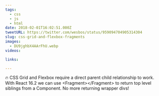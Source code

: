 ```yaml
---
tags:
  - css
  - js
  - html
date: 2018-02-01T16:02:51.000Z
tweetURL: https://twitter.com/wesbos/status/959094704905314304
slug: css-grid-and-flexbox-fragments
images:
  - DU9jghbX4AArFhU.webp
videos:

links:

---
```

🔥 CSS Grid and Flexbox require a direct parent child relationship to work. With React 16.2 we can use &lt;Fragment&gt;&lt;/Fragment&gt; to return top level siblings from a Component. No more returning wrapper divs!
